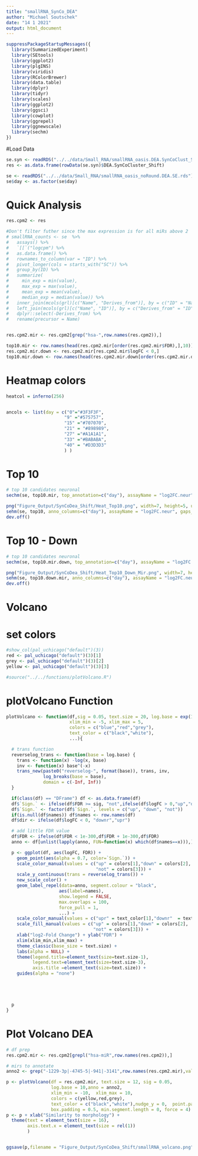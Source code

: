 ```yaml
---
title: "smallRNA_SynCo_DEA"
author: "Michael Soutschek"
date: "14 1 2021"
output: html_document
---
```




```r
suppressPackageStartupMessages({
  library(SummarizedExperiment)
  library(SEtools)
  library(ggplot2)
  library(plgINS)
  library(viridis)
  library(RColorBrewer)
  library(data.table)
  library(dplyr)
  library(tidyr)
  library(scales)
  library(ggplot2)
  library(ggsci)
  library(cowplot)
  library(ggrepel)
  library(ggnewscale)
  library(sechm)
})
```




#Load Data
```r
se.syn <- readRDS("../../data/Small_RNA/smallRNA_oasis.DEA.SynCoClust_Shift_normcell.SE.rds")
res <- as.data.frame(rowData(se.syn)$DEA.SynCoCluster_Shift)

se <- readRDS("../../data/Small_RNA/smallRNA_oasis_noRound.DEA.SE.rds")
se$day <- as.factor(se$day)
```

# Quick Analysis
```r
res.cpm2 <- res

#Don't filter futher since the max expression is for all miRs above 2
# smallRNA_counts <- se  %>%
#   assays() %>%
#   `[[`("logcpm") %>%
#   as.data.frame() %>%
#   rownames_to_column(var = "ID") %>%
#   pivot_longer(cols = starts_with("SC")) %>%
#   group_by(ID) %>%
#   summarize(
#     min_exp = min(value),
#     max_exp = max(value),
#     mean_exp = mean(value),
#     median_exp = median(value)) %>%
#   inner_join(mcols(grl)[c("Name", "Derives_from")], by = c("ID" = "Name"), copy=TRUE) %>%
#   left_join(mcols(grl)[c("Name", "ID")], by = c("Derives_from" = "ID"), copy=TRUE) %>%
#   dplyr::select(-Derives_from) %>%
#   rename(precursor = Name)


res.cpm2.mir <- res.cpm2[grep("hsa-",row.names(res.cpm2)),]

top10.mir <- row.names(head(res.cpm2.mir[order(res.cpm2.mir$FDR),],10))
res.cpm2.mir.down <- res.cpm2.mir[res.cpm2.mir$logFC < 0,]
top10.mir.down <- row.names(head(res.cpm2.mir.down[order(res.cpm2.mir.down$FDR),],10))
```



# Heatmap colors
```r
heatcol = inferno(256)


ancols <- list(day = c("0"="#3F3F3F",
                      "9" ="#575757",
                      "15" ="#707070",
                      "21" = "#898989",
                      "27" ="#A1A1A1",
                      "33" ="#BABABA",
                      "40" = "#D3D3D3" 
                      ) )

```



# Top 10
```r
# top 10 candidates neuronal
sechm(se, top10.mir, top_annotation=c("day"), assayName = "log2FC.neur", gaps_at = "day", breaks=TRUE, show_rownames = TRUE, hmcols = heatcol, anno_colors = ancols, sortRowsOn = NULL, cluster_rows = FALSE )

png("Figure_Output/SynCoDea_Shift/Heat_Top10.png", width=7, height=5, units="in", res=300)
sehm(se, top10, anno_columns=c("day"), assayName = "log2FC.neur", gaps_at = "day", breaks=TRUE, show_rownames = TRUE, hmcols = heatcol, anno_colors = ancols,annotation_names_col = FALSE, sortRowsOn = NULL, cluster_rows = FALSE )
dev.off()
```

# Top 10 - Down
```r
# top 10 candidates neuronal
sechm(se, top10.mir.down, top_annotation=c("day"), assayName = "log2FC.neur", gaps_at = "day", breaks=TRUE, show_rownames = TRUE, hmcols = heatcol, anno_colors = ancols, sortRowsOn = NULL, cluster_rows = FALSE )

png("Figure_Output/SynCoDea_Shift/Heat_Top10_Down_Mir.png", width=7, height=5, units="in", res=300)
sehm(se, top10.down.mir, anno_columns=c("day"), assayName = "log2FC.neur", gaps_at = "day", breaks=TRUE, show_rownames = TRUE, hmcols = heatcol, anno_colors = ancols,annotation_names_col = FALSE, sortRowsOn = NULL, cluster_rows = FALSE )
dev.off()
```








# Volcano

# set colors
```r
#show_col(pal_uchicago("default")(3))
red <- pal_uchicago("default")(3)[1]
grey <- pal_uchicago("default")(3)[2]
yellow <- pal_uchicago("default")(3)[3]
```

```r
#source("../../functions/plotVolcano.R")
```



# plotVolcano Function
```r
plotVolcano <- function(df,sig = 0.05, text.size = 20, log.base = exp(1), anno,
                        xlim_min = -5, xlim_max = 5,
                        colors = c("blue","red","grey"),
                        text_color = c("black","white"),
                        ...){

  # trans function
  reverselog_trans <- function(base = log.base) {
    trans <- function(x) -log(x, base)
    inv <- function(x) base^(-x)
    trans_new(paste0("reverselog-", format(base)), trans, inv,
              log_breaks(base = base),
              domain = c(-Inf, Inf))
  }

  if(class(df) == "DFrame") df <- as.data.frame(df)
  df$`Sign.` <- ifelse(df$FDR >= sig, "not",ifelse(df$logFC > 0,"up","down"))
  df$`Sign.` <- factor(df$`Sign.`, levels = c("up", "down", "not"))
  if(is.null(df$names)) df$names <- row.names(df)
  df$dir <- ifelse(df$logFC < 0, "downr","upr")

  # add little FDR value
  df$FDR <- ifelse(df$FDR < 1e-300,df$FDR + 1e-300,df$FDR)
  anno <- df[unlist(lapply(anno, FUN=function(x) which(df$names==x))),]

  p <- ggplot(df, aes(logFC, FDR)) +
    geom_point(aes(alpha = 0.7, color=`Sign.`)) +
    scale_color_manual(values = c("up" = colors[1],"down" = colors[2],
                                  "not" = colors[3])) +
    scale_y_continuous(trans = reverselog_trans()) +
    new_scale_color() +
    geom_label_repel(data=anno, segment.colour = "black",
                    aes(label=names),
                    show.legend = FALSE,
                    max.overlaps = 100,
                    force_pull = 1,
                    ...) +
    scale_color_manual(values = c("upr" = text_color[1],"downr"  = text_color[2])) +
    scale_fill_manual(values = c("up" = colors[1],"down" = colors[2],
                                 "not" = colors[3])) +
    xlab("log2-Fold Change") + ylab("FDR") +
    xlim(xlim_min,xlim_max) +
    theme_classic(base_size = text.size) +
    labs(alpha = NULL) +
    theme(legend.title=element_text(size=text.size-1),
          legend.text=element_text(size=text.size-3),
          axis.title =element_text(size=text.size)) +
    guides(alpha = "none")





  p
}
```


# Plot Volcano DEA
```r
# df prep
res.cpm2.mir <- res.cpm2[grepl("hsa-miR",row.names(res.cpm2)),]

# mirs to annotate
anno2 <- grep("-1229-3p|-4745-5|-941|-3141",row.names(res.cpm2.mir),value = TRUE)

p <- plotVolcano(df = res.cpm2.mir, text.size = 12, sig = 0.05,
                 log.base = 10,anno = anno2, 
                 xlim_min = -10,  xlim_max = 10, 
                 colors = c(yellow,red,grey),
                 text_color = c("black","white"),nudge_y = 0,  point.padding = 0,
                 box.padding = 0.5, min.segment.length = 0, force = 4)
p <- p + xlab("Similarity to morphology") +
  theme(text = element_text(size = 16), 
        axis.text.x = element_text(size = rel(1))
        )


ggsave(p,filename = "Figure_Output/SynCoDea_Shift/smallRNA_volcano.png",height = 4,width = 5)
```





